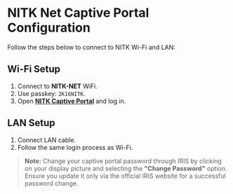   

# NITK Net Captive Portal Configuration  

Follow the steps below to connect to NITK Wi-Fi and LAN:  

## **Wi-Fi Setup**  
1. Connect to **NITK-NET** WiFi.  
2. Use passkey: `2K16NITK`.  
3. Open <a href="https://nac.nitk.ac.in:8090/" target="_blank" rel="noopener noreferrer"><strong>NITK Captive Portal</strong></a> and log in.

## **LAN Setup**  
1. Connect LAN cable.  
2. Follow the same login process as Wi-Fi.  


> **Note:** Change your captive portal password through IRIS by clicking on your display picture and selecting the **"Change Password"** option. Ensure you update it only via the official IRIS website for a successful password change.


<ZoomableImage
  src="/images_mdx/ChangePassword.png"
  alt="Change Password"
  width="2000px"
  height="400px"
/>
